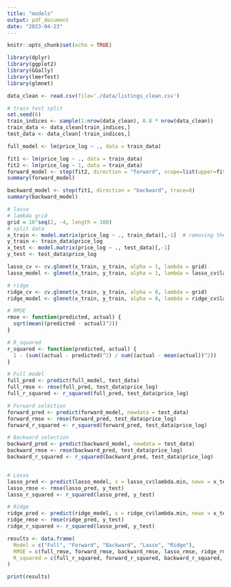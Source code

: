 ```yaml
---
title: "models"
output: pdf_document
date: "2023-04-23"
---
```


```r
knitr::opts_chunk$set(echo = TRUE)
```

```r
library(dplyr)
library(ggplot2)
library(GGally)
library(lmerTest)
library(glmnet)
```

```r
data_clean <- read.csv(file='./data/listings_clean.csv')
```

```r
# train test split
set.seed(6) 
train_indices <- sample(1:nrow(data_clean), 0.8 * nrow(data_clean))
train_data <- data_clean[train_indices,]
test_data <- data_clean[-train_indices,]
```

```r
full_model <- lm(price_log ~ ., data = train_data)
```

```r
fit1 <- lm(price_log ~ ., data = train_data)
fit2 <- lm(price_log ~ 1, data = train_data)
forward_model <- step(fit2, direction = "forward", scope=list(upper=fit1, lower=fit2), trace=0)
summary(forward_model)
```


```r
backward_model <- step(fit1, direction = "backward", trace=0)
summary(backward_model)
```

```r
# lasso
# lambda grid
grid = 10^seq(2, -4, length = 100)
# split data
x_train <- model.matrix(price_log ~ ., train_data)[,-1]  # removing the intercept
y_train <- train_data$price_log
x_test <- model.matrix(price_log ~ ., test_data)[,-1]
y_test <- test_data$price_log

lasso_cv <- cv.glmnet(x_train, y_train, alpha = 1, lambda = grid)
lasso_model <- glmnet(x_train, y_train, alpha = 1, lambda = lasso_cv$lambda.min)
```

```r
# ridge
ridge_cv <- cv.glmnet(x_train, y_train, alpha = 0, lambda = grid)
ridge_model <- glmnet(x_train, y_train, alpha = 0, lambda = ridge_cv$lambda.min)
```


```r
# RMSE
rmse <- function(predicted, actual) {
  sqrt(mean((predicted - actual)^2))
}

# R_squared
r_squared <- function(predicted, actual) {
  1 - (sum((actual - predicted)^2) / sum((actual - mean(actual))^2))
}

# Full model
full_pred <- predict(full_model, test_data)
full_rmse <- rmse(full_pred, test_data$price_log)
full_r_squared <- r_squared(full_pred, test_data$price_log)

# Forward selection
forward_pred <- predict(forward_model, newdata = test_data)
forward_rmse <- rmse(forward_pred, test_data$price_log)
forward_r_squared <- r_squared(forward_pred, test_data$price_log)

# Backward selection
backward_pred <- predict(backward_model, newdata = test_data)
backward_rmse <- rmse(backward_pred, test_data$price_log)
backward_r_squared <- r_squared(backward_pred, test_data$price_log)


# Lasso
lasso_pred <- predict(lasso_model, s = lasso_cv$lambda.min, newx = x_test)
lasso_rmse <- rmse(lasso_pred, y_test)
lasso_r_squared <- r_squared(lasso_pred, y_test)

# Ridge
ridge_pred <- predict(ridge_model, s = ridge_cv$lambda.min, newx = x_test)
ridge_rmse <- rmse(ridge_pred, y_test)
ridge_r_squared <- r_squared(lasso_pred, y_test)
```
```r
results <- data.frame(
  Model = c("Full", "Forward", "Backward", "Lasso", "Ridge"),
  RMSE = c(full_rmse, forward_rmse, backward_rmse, lasso_rmse, ridge_rmse),
  R_squared = c(full_r_squared, forward_r_squared, backward_r_squared, lasso_r_squared, ridge_r_squared)
)

print(results)
```

